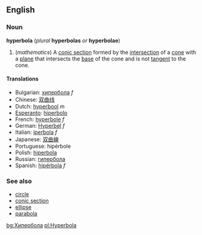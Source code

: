 ==English==
===Noun===
'''hyperbola''' (''plural'' '''hyperbolas''' ''or'' '''hyperbolae''')
{{wikipedia}}
#(''mathematics'') A [[conic section]] formed by the [[intersection]] of a [[cone]] with a [[plane]] that intersects the [[base]] of the cone and is not [[tangent]] to the cone.

====Translations====
*Bulgarian: [[хипербола]] ''f''
*Chinese: [[双曲线]]
*Dutch: [[hyperbool]] ''m''
*[[Esperanto]]: [[hiperbolo]]
*French: [[hyperbole]] ''f''
*German: [[Hyperbel]] ''f''
*Italian: [[iperbola]] ''f''
*Japanese: [[双曲線]]
*Portuguese: hipérbole
*Polish: [[hiperbola]]
*Russian: [[гипербола]]
*Spanish: [[hipérbola]] ''f''

===See also===
*[[circle]]
*[[conic section]]
*[[ellipse]]
*[[parabola]]

[[bg:Хипербола]]
[[pl:Hyperbola]]
